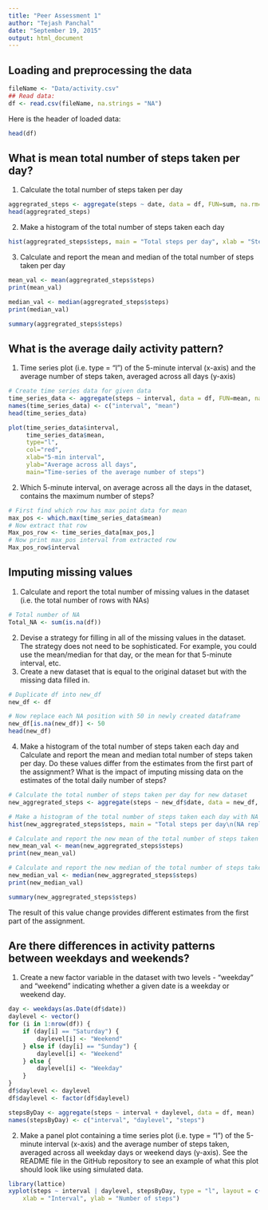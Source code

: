 ```yaml
---
title: "Peer Assessment 1" 
author: "Tejash Panchal" 
date: "September 19, 2015" 
output: html_document 
---
```


## Loading and preprocessing the data

```r
fileName <- "Data/activity.csv"
## Read data:
df <- read.csv(fileName, na.strings = "NA")
```

Here is the header of loaded data:

```r
head(df)
```

## What is mean total number of steps taken per day?
1. Calculate the total number of steps taken per day
```r
aggregrated_steps <- aggregate(steps ~ date, data = df, FUN=sum, na.rm=TRUE)
head(aggregrated_steps)
```

2. Make a histogram of the total number of steps taken each day
```r
hist(aggregrated_steps$steps, main = "Total steps per day", xlab = "Steps", col ="red")
```

3. Calculate and report the mean and median of the total number of steps taken per day
```r
mean_val <- mean(aggregrated_steps$steps)
print(mean_val)
```

```r
median_val <- median(aggregrated_steps$steps)
print(median_val)
```

```r
summary(aggregrated_steps$steps)
```

## What is the average daily activity pattern?
1. Time series plot (i.e. type = "l") of the 5-minute interval (x-axis) and the average number of steps taken, averaged across all days (y-axis)
```r
# Create time series data for given data
time_series_data <- aggregate(steps ~ interval, data = df, FUN=mean, na.rm=TRUE)
names(time_series_data) <- c("interval", "mean")
head(time_series_data)
```

```r
plot(time_series_data$interval,
     time_series_data$mean,
     type="l", 
     col="red", 
     xlab="5-min interval", 
     ylab="Average across all days", 
     main="Time-series of the average number of steps")
```
    
2. Which 5-minute interval, on average across all the days in the dataset, contains the maximum number of steps?

```r
# First find which row has max point data for mean
max_pos <- which.max(time_series_data$mean)
# Now extract that row
Max_pos_row <- time_series_data[max_pos,]
# Now print max_pos interval from extracted row
Max_pos_row$interval
```

## Imputing missing values
1. Calculate and report the total number of missing values in the dataset (i.e. the total number of rows with NAs)

```r
# Total number of NA
Total_NA <- sum(is.na(df))
```

2. Devise a strategy for filling in all of the missing values in the dataset. The strategy does not need to be sophisticated. For example, you could use the mean/median for that day, or the mean for that 5-minute interval, etc.
3. Create a new dataset that is equal to the original dataset but with the missing data filled in.

```r
# Duplicate df into new_df
new_df <- df

# Now replace each NA position with 50 in newly created dataframe
new_df[is.na(new_df)] <- 50
head(new_df)
```

4. Make a histogram of the total number of steps taken each day and Calculate and report the mean and median total number of steps taken per day. Do these values differ from the estimates from the first part of the assignment? What is the impact of imputing missing data on the estimates of the total daily number of steps?

```r
# Calculate the total number of steps taken per day for new dataset
new_aggregrated_steps <- aggregate(steps ~ new_df$date, data = new_df, FUN=sum)
```

```r
# Make a histogram of the total number of steps taken each day with NA value replaced by mean
hist(new_aggregrated_steps$steps, main = "Total steps per day\n(NA replaced by value 50)", xlab = "Steps", col ="blue")
```

```r
# Calculate and report the new mean of the total number of steps taken per day
new_mean_val <- mean(new_aggregrated_steps$steps)
print(new_mean_val)
```

```r
# Calculate and report the new median of the total number of steps taken per day
new_median_val <- median(new_aggregrated_steps$steps)
print(new_median_val)
```

```r
summary(new_aggregrated_steps$steps)
```

The result of this value change provides different estimates from the first part of the assignment. 

## Are there differences in activity patterns between weekdays and weekends?
1. Create a new factor variable in the dataset with two levels - "weekday" and "weekend" indicating whether a given date is a weekday or weekend day.

```r
day <- weekdays(as.Date(df$date))
daylevel <- vector()
for (i in 1:nrow(df)) {
    if (day[i] == "Saturday") {
        daylevel[i] <- "Weekend"
    } else if (day[i] == "Sunday") {
        daylevel[i] <- "Weekend"
    } else {
        daylevel[i] <- "Weekday"
    }
}
df$daylevel <- daylevel
df$daylevel <- factor(df$daylevel)

stepsByDay <- aggregate(steps ~ interval + daylevel, data = df, mean)
names(stepsByDay) <- c("interval", "daylevel", "steps")

```

2. Make a panel plot containing a time series plot (i.e. type = "l") of the 5-minute interval (x-axis) and the average number of steps taken, averaged across all weekday days or weekend days (y-axis). See the README file in the GitHub repository to see an example of what this plot should look like using simulated data.

```r
library(lattice)
xyplot(steps ~ interval | daylevel, stepsByDay, type = "l", layout = c(1, 2), 
    xlab = "Interval", ylab = "Number of steps")

```
